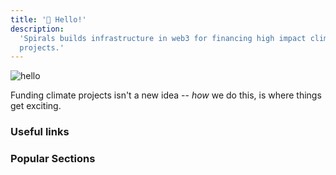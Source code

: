 ```yaml
---
title: '👋 Hello!'
description:
  'Spirals builds infrastructure in web3 for financing high impact climate
  projects.'
---
```


![hello](/images/hello-banner.png)

Funding climate projects isn't a new idea -- _how_ we do this, is where things
get exciting.

<Card
  title="Spirals: What, Why, How?"
  icon="galaxy"
  href="/welcome/spirals-what-why-how"
/>

### Useful links

<CardGroup>
  <Card title="Home" icon="house" href="https://spirals.so" />
  <Card title="Staking" icon="circle-play" href="https://demo.spirals.so" />
</CardGroup>

### Popular Sections

<CardGroup>
  <Card
    title="Maximizing Climate Impact"
    icon="cactus"
    color="#62700C"
    href="/climate-impact/maximizing-climate-impact"
  />
  <Card
    title="Project Review Process"
    icon="scale-balanced"
    color="red"
    href="/climate-impact/project-review-process"
  />
  <Card
    title="Climate Council"
    icon="building-columns"
    color="#BC9A71"
    href="/climate-impact/climate-council"
  />
  <Card
    title="Introduction"
    icon="sack-dollar"
    color="orange"
    href="/green-tokens/introduction"
  />
  <Card
    title="Supported Tokens"
    icon="money-bills"
    color="#74DB8A"
    href="/green-tokens/supported-tokens"
  />
</CardGroup>
